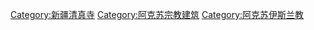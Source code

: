 [[Category:新疆清真寺|Category:新疆清真寺]]
[[Category:阿克苏宗教建筑|Category:阿克苏宗教建筑]]
[[Category:阿克苏伊斯兰教|Category:阿克苏伊斯兰教]]